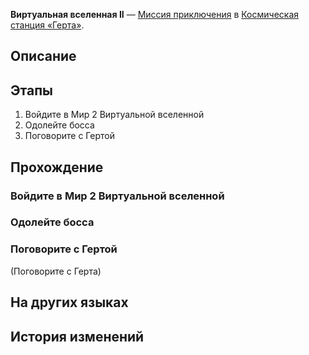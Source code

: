 {{Дополнить|Диалоги.}}
{{Миссия Инфобокс
|id              = 4030004
|Название        = 
|Изображение     = Миссия Освоения Виртуальная вселенная II.png
|Тип             = Миссия приключения
|События         = 
|Глава           = 
|Условия         = 
* Завершена [[Миссия приключения]] ''[[Виртуальная вселенная I]]''
* Завершена [[Миссия Освоения]] ''[[Мы не умеем прощаться]]''
|Персонажи       = Герта; Первопроходец
|СтартЛокация    = [[Космическая станция «Герта»]] — [[Офис Герты]]
|Локации         = Офис Герты
|Предыдущая      = Виртуальная вселенная I
|Следующая       = 
|Награды         = Опыт Освоения*300; Звёздный нефрит*50; Путеводитель путешественника*2; Очищенный эфир*1; Кредиты*25 000
}}
'''Виртуальная вселенная II''' — [[Миссия приключения]] в [[Космическая станция «Герта»]].

==Описание==
{{Описание|<!--официальное описание из Перекрёстка судеб-->}}

==Этапы==
# Войдите в Мир 2 Виртуальной вселенной
# Одолейте босса
# Поговорите с Гертой

==Прохождение==
{{Дополнить}}


===Войдите в Мир 2 Виртуальной вселенной===
{{Описание миссии|локация=Офис Герты|Герта просит вас погрузиться в Виртуальную вселенную, созданную Обществом гениев, и притвориться Эоном Освоения. Ваша задача - попытаться узнать секрет Эонов и Путей у виртуальных Эонов.}}
{{Диалог Начало}}
{{Диалог Конец}}

===Одолейте босса===
{{Диалог Начало}}
<!--Unknown TalkSentence: 403103008-->
<!--Unknown TalkSentence: 403103009-->
:<!--1-second delay-->
<!--Unknown TalkSentence: 403103011-->
<!--Unknown TalkSentence: 403103012-->
<!--Unknown TalkSentence: 403103013-->
{{Диалог Конец}}

===Поговорите с Гертой===
{{Диалог Начало}}


;(Поговорите с Герта)
<!--Unknown TalkSentence: 100060154-->
{{Диалог Конец}}

==На других языках==
{{На других языках
|en   = Simulated Universe (II)
|zhs  = 模拟宇宙•其二
|zht  = 模擬宇宙•其二
|ja   = 模擬宇宙・2
|ko   = 시뮬레이션 우주•2
|es   = Universo Simulado II
|fr   = Univers simulé (II)
|ru   = Виртуальная вселенная II
|th   = Simulated Universe 2
|vi   = Vũ Trụ Mô Phỏng-2
|de   = Universum-Simulation (Teil 2)
|id   = Simulated Universe: Bagian II
|pt   = Universo Simulado (II)
}}

==История изменений==
{{История изменений|2.7}}
